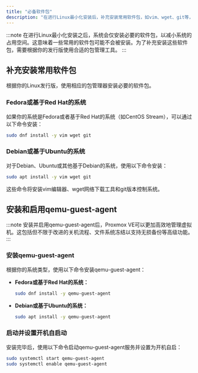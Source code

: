 ```yaml
---
title: "必备软件包"
description: "在进行Linux最小化安装后，补充安装常用软件包，如vim、wget、git等，并介绍了如何启用qemu-guest-agent服务。"
---
```



:::note
在进行Linux最小化安装之后，系统会仅安装必要的软件包，以减小系统的占用空间。这意味着一些常用的软件包可能不会被安装。为了补充安装这些软件包，需要根据你的发行版使用合适的包管理工具。
:::

## 补充安装常用软件包

根据你的Linux发行版，使用相应的包管理器安装必要的软件包。

### Fedora或基于Red Hat的系统

如果你的系统是Fedora或者基于Red Hat的系统（如CentOS Stream），可以通过以下命令安装：

```bash
sudo dnf install -y vim wget git
```

### Debian或基于Ubuntu的系统

对于Debian、Ubuntu或其他基于Debian的系统，使用以下命令安装：

```bash
sudo apt install -y vim wget git
```

这些命令将安装vim编辑器、wget网络下载工具和git版本控制系统。

## 安装和启用qemu-guest-agent

:::note
安装并启用qemu-guest-agent后，Proxmox VE可以更加高效地管理虚拟机。这包括但不限于改进的关机流程、文件系统冻结以支持无损备份等高级功能。
:::

### 安装qemu-guest-agent

根据你的系统类型，使用以下命令安装qemu-guest-agent：

- **Fedora或基于Red Hat的系统：**

    ```bash
    sudo dnf install -y qemu-guest-agent
    ```

- **Debian或基于Ubuntu的系统：**

    ```bash
    sudo apt install -y qemu-guest-agent
    ```

### 启动并设置开机自启动

安装完毕后，使用以下命令启动qemu-guest-agent服务并设置为开机自启：

```bash
sudo systemctl start qemu-guest-agent
sudo systemctl enable qemu-guest-agent
```
